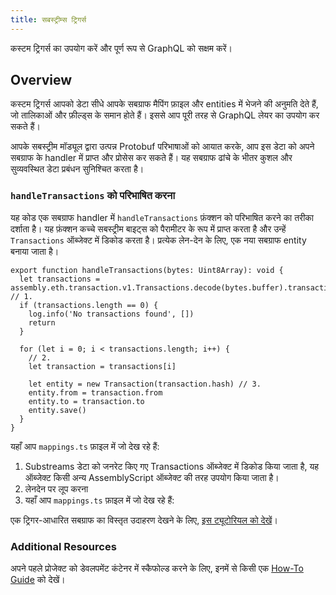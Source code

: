 ```yaml
---
title: सबस्ट्रीम्स ट्रिगर्स
---
```


कस्टम ट्रिगर्स का उपयोग करें और पूर्ण रूप से GraphQL को सक्षम करें।

## Overview

कस्टम ट्रिगर्स आपको डेटा सीधे आपके सबग्राफ मैपिंग फ़ाइल और entities में भेजने की अनुमति देते हैं, जो तालिकाओं और फ़ील्ड्स के समान होते हैं। इससे आप पूरी तरह से GraphQL लेयर का उपयोग कर सकते हैं।

आपके सबस्ट्रीम मॉड्यूल द्वारा उत्पन्न Protobuf परिभाषाओं को आयात करके, आप इस डेटा को अपने सबग्राफ के handler में प्राप्त और प्रोसेस कर सकते हैं। यह सबग्राफ ढांचे के भीतर कुशल और सुव्यवस्थित डेटा प्रबंधन सुनिश्चित करता है।

### `handleTransactions` को परिभाषित करना

यह कोड एक सबग्राफ handler में `handleTransactions` फ़ंक्शन को परिभाषित करने का तरीका दर्शाता है। यह फ़ंक्शन कच्चे सबस्ट्रीम बाइट्स को पैरामीटर के रूप में प्राप्त करता है और उन्हें `Transactions` ऑब्जेक्ट में डिकोड करता है। प्रत्येक लेन-देन के लिए, एक नया सबग्राफ entity बनाया जाता है।

```tsx
export function handleTransactions(bytes: Uint8Array): void {
  let transactions = assembly.eth.transaction.v1.Transactions.decode(bytes.buffer).transactions // 1.
  if (transactions.length == 0) {
    log.info('No transactions found', [])
    return
  }

  for (let i = 0; i < transactions.length; i++) {
    // 2.
    let transaction = transactions[i]

    let entity = new Transaction(transaction.hash) // 3.
    entity.from = transaction.from
    entity.to = transaction.to
    entity.save()
  }
}
```

यहाँ आप `mappings.ts` फ़ाइल में जो देख रहे हैं:

1. Substreams डेटा को जनरेट किए गए Transactions ऑब्जेक्ट में डिकोड किया जाता है, यह ऑब्जेक्ट किसी अन्य AssemblyScript ऑब्जेक्ट की तरह उपयोग किया जाता है।
2. लेनदेन पर लूप करना
3. यहाँ आप `mappings.ts` फ़ाइल में जो देख रहे हैं:

एक ट्रिगर-आधारित सबग्राफ का विस्तृत उदाहरण देखने के लिए, [इस ट्यूटोरियल को देखें](/sps/tutorial/)।

### Additional Resources

अपने पहले प्रोजेक्ट को डेवलपमेंट कंटेनर में स्कैफोल्ड करने के लिए, इनमें से किसी एक [How-To Guide](/substreams/developing/dev-container/) को देखें।
